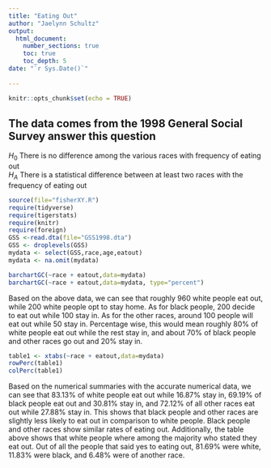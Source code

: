 ```yaml
---
title: "Eating Out"
author: "Jaelynn Schultz"
output: 
  html_document:
    number_sections: true
    toc: true
    toc_depth: 5
date: "`r Sys.Date()`"    
    
---
```


```r
knitr::opts_chunk$set(echo = TRUE)
```

## The data comes from the 1998 General Social Survey answer this question

$H_0$ There is no difference among the various races with frequency of eating out  
$H_A$ There is a statistical difference between at least two races with the frequency of eating out  


```r
source(file="fisherXY.R")
require(tidyverse)
require(tigerstats)
require(knitr)
require(foreign)
GSS <-read.dta(file="GSS1998.dta")
GSS <- droplevels(GSS)
mydata <- select(GSS,race,age,eatout)
mydata <- na.omit(mydata)
```


```r
barchartGC(~race + eatout,data=mydata)
barchartGC(~race + eatout,data=mydata, type="percent")

```
  
Based on the above data, we can see that roughly 960 white people eat out, while 200 white people opt to stay home. As for black people, 200 decide to eat out while 100 stay in. As for the other races, around 100 people will eat out while 50 stay in. Percentage wise, this would mean roughly 80% of white people eat out while the rest stay in, and about 70% of black people and other races go out and 20% stay in.  


```r
table1 <- xtabs(~race + eatout,data=mydata)
rowPerc(table1)
colPerc(table1)
```
  
Based on the numerical summaries with the accurate numerical data, we can see that 83.13% of white people eat out while 16.87% stay in, 69.19% of black people eat out and 30.81% stay in, and 72.12% of all other races eat out while 27.88% stay in. This shows that black people and other races are slightly less likely to eat out in comparison to white people. Black people and other races show similar rates of eating out. Additionally, the table above shows that white people where among the majority who stated they eat out. Out of all the people that said yes to eating out, 81.69% were white, 11.83% were black, and 6.48% were of another race. 



